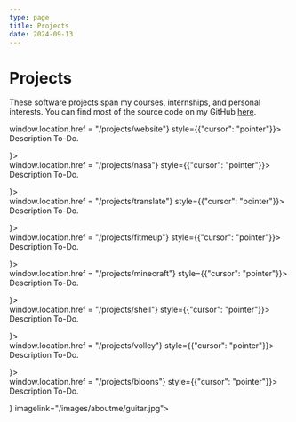 ```yaml
---
type: page
title: Projects
date: 2024-09-13
---
```


# Projects


These software projects span my courses, internships, and personal interests. You can find most of the source code on my GitHub [here](https://github.com/gavin-dhanda).

<div onClick={() => window.location.href = "/projects/website"} style={{"cursor": "pointer"}}>
<ProjectBlock
title = "Portfolio Website 🔗"
subtitle = "Personal Project"
timeframe = "Summer 2024"
description={<p> Description To-Do. </p>}>
</ProjectBlock>
</div>

<div onClick={() => window.location.href = "/projects/nasa"} style={{"cursor": "pointer"}}>
<ProjectBlock
title = "Nasa GeoData Visualizer 🔗"
subtitle = "Brown Visual Computing Project"
timeframe = "Summer 2024"
description={<p> Description To-Do. </p>}>
</ProjectBlock>
</div>

<div onClick={() => window.location.href = "/projects/translate"} style={{"cursor": "pointer"}}>
<ProjectBlock
title = "Visual Language Translator 🔗"
subtitle = "Computer Vision Final Project"
timeframe = "Spring 2024"
description={<p> Description To-Do. </p>}>
</ProjectBlock>
</div>

<div onClick={() => window.location.href = "/projects/fitmeup"} style={{"cursor": "pointer"}}>
<ProjectBlock
title = "FitMeUP! 🔗"
subtitle = "CS32 Final Project"
timeframe = "Spring 2024"
description={<p> Description To-Do. </p>}>
</ProjectBlock>
</div>

<div onClick={() => window.location.href = "/projects/minecraft"} style={{"cursor": "pointer"}}>
<ProjectBlock 
  title="Minecraft Sandbox 🔗"
  subtitle="Computer Graphics Final Project"
  timeframe="Fall 2023"
  description={<p> Description To-Do. </p>}>
</ProjectBlock>
</div>

<div onClick={() => window.location.href = "/projects/shell"} style={{"cursor": "pointer"}}>
<ProjectBlock
title = "Shell 🔗"
subtitle = "CS33 Project"
timeframe = "Fall 2023"
description={<p> Description To-Do. </p>}>
</ProjectBlock>
</div>

<div onClick={() => window.location.href = "/projects/volley"} style={{"cursor": "pointer"}}>
<ProjectBlock
title = "Integrated Gantry System 🔗"
subtitle = "Internship Project"
timeframe = "Summer 2023"
description={<p> Description To-Do. </p>}>
</ProjectBlock>
</div>

<div onClick={() => window.location.href = "/projects/bloons"} style={{"cursor": "pointer"}}>
<ProjectBlock 
  title="Bloons TD15 🔗"
  subtitle="CS15 Final Project"
  description={<p> Description To-Do. </p>}
  imagelink="/images/aboutme/guitar.jpg">
</ProjectBlock>
</div>
